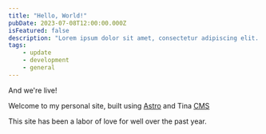 ```yaml
---
title: "Hello, World!"
pubDate: 2023-07-08T12:00:00.000Z
isFeatured: false
description: "Lorem ipsum dolor sit amet, consectetur adipiscing elit. "
tags:
    - update
    - development
    - general
---
```


And we're live!

Welcome to my personal site, built using <a href="https://astro.build" target="_blank" rel="noopener noreferrer">Astro</a> and Tina [CMS](https://tina.io)

This site has been a labor of love for well over the past year.
